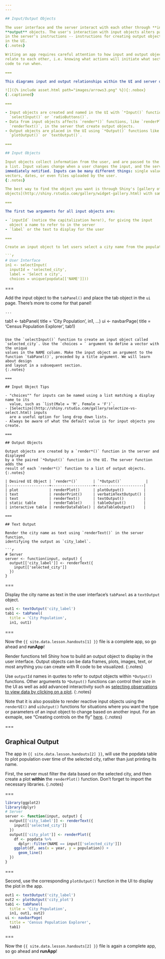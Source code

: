 ```yaml
---
---

## Input/Output Objects

The user interface and the server interact with each other through **input** and
**output** objects. The user's interaction with input objects alters parameters
in the server's instructions -- instructions for creating output objects shown
in the UI.
{:.notes}

Writing an app requires careful attention to how input and output objects
relate to each other, i.e. knowing what actions will initiate what sections of
code to run when.

===

This diagrams input and output relationships within the UI and server objects:

![]({% include asset.html path="images/arrows3.png" %}){:.nobox}
{:.captioned}

===

- Input objects are created and named in the UI with `*Input()` functions like
  `selectInput()` or `radioButtons()`.
- Data from input objects affects `render*()` functions, like `renderPlot()` or
  `renderText()`, in the server that create output objects.
- Output objects are placed in the UI using `*Output()` functions like
  `plotOutput()` or `textOutput()`.

===

## Input Objects

Input objects collect information from the user, and are passed to the server as
a list. Input values change when a user changes the input, and the server is
immediately notified. Inputs can be many different things: single values, text,
vectors, dates, or even files uploaded by the user.
{:.notes}

The best way to find the object you want is through Shiny's [gallery of input
objects](http://shiny.rstudio.com/gallery/widget-gallery.html) with sample code.

===

The first two arguments for all input objects are:

- `inputId` (notice the capitalization here!), for giving the input
  object a name to refer to in the server
- `label` or the text to display for the user

===

Create an input object to let users select a city name from the population data.

```r
# User Interface
in1 <- selectInput(
  inputId = 'selected_city',
  label = 'Select a city',
  choices = unique(popdata[['NAME']]))
```

===

Add the input object to the `tabPanel()` and place the tab object
in the `ui` page. There's more to come for that panel!

```r
...
```

tab1 <- tabPanel(
  title = 'City Population',
  in1, ...)
ui <- navbarPage(
  title = 'Census Population Explorer',
  tab1)
```

Use the `selectInput()` function to create an input object called
`selected_city`. Use the `choices = ` argument to define a vector with the unique
values in the NAME column. Make the input object an argument to the
function `tabPanel()`, preceded by a title argument. We will learn about design
and layout in a subsequent section.
{:.notes}

===

## Input Object Tips

- "choices"" for inputs can be named using a list matching a display name to its
  value, such as `list(Male = 'M', Female = 'F')`.
- [Selectize](http://shiny.rstudio.com/gallery/selectize-vs-select.html) inputs
  are a useful option for long drop down lists.
- Always be aware of what the default value is for input objects you create.

===

## Output Objects

Output objects are created by a `render*()` function in the server and displayed
by a the paired `*Output()` function in the UI. The server function adds the
result of each `render*()` function to a list of output objects.
{:.notes}

| Desired UI Object | `render*()`       | `*Output()`           |
|-------------------+-------------------+----------------------|
| plot              | renderPlot()      | plotOutput()         |
| text              | renderPrint()     | verbatimTextOutput() |
| text              | renderText()      | textOutput()         |
| static table      | renderTable()     | tableOutput()        |
| interactive table | renderDataTable() | dataTableOutput()    |

===

## Text Output

Render the city name as text using `renderText()` in the server function,
identifying the output as `city_label`.

```r
# Server
server <- function(input, output) {
  output[['city_label']] <- renderText({
    input[['selected_city']]
  })
}
```

===

Display the city name as text in the user interface's `tabPanel` as a
`textOutput` object.

```r
out1 <- textOutput('city_label')
tab1 <- tabPanel(
  title = 'City Population',
  in1, out1)
```

===

Now the `{{ site.data.lesson.handouts[1] }}` file is a complete app, so go ahead and
**runApp**!

Render functions tell Shiny how to build an output object to display in the user
interface. Output objects can be data frames, plots, images, text, or most
anything you can create with R code to be visualized.
{:.notes}

Use `outputId` names in quotes to refer to output objects within `*Output()`
functions. Other arguments to `*Output()` functions can control their size in
the UI as well as add advanced interactivity such as [selecting observations to
view data by clicking on a
plot](http://shiny.rstudio.com/articles/selecting-rows-of-data.html).
{:.notes}

Note that it is also possible to render reactive input objects using the
`renderUI()` and `uiOutput()` functions for situations where you want the type
or parameters of an input object to change based on another input. For an
exmaple, see "Creating controls on the fly"
[here](http://shiny.rstudio.com/articles/dynamic-ui.html).
{:.notes}

===

## Graphical Output

The app in `{{ site.data.lesson.handouts[2] }}`, will use the popdata table to plot
population over time of the selected city, rather than just printing its name.

First, the server must filter the data based on the selected city, and
then create a plot **within** the `renderPlot()` function. Don't forget to
import the necessary libraries.
{:.notes}

===

```r
library(ggplot2)
library(dplyr)
# Server
server <- function(input, output) {
  output[['city_label']] <- renderText({
    input[['selected_city']]
  })
  output[['city_plot']] <- renderPlot({
    df <- popdata %>% 
      dplyr::filter(NAME == input[['selected_city']])
    ggplot(df, aes(x = year, y = population)) +
      geom_line()
  })
}
```

===

Second, use the corresponding `plotOutput()` function in the UI to display the
plot in the app.

```r
out1 <- textOutput('city_label')
out2 <- plotOutput('city_plot')
tab1 <- tabPanel(
  title = 'City Population',
  in1, out1, out2)
ui <- navbarPage(
  title = 'Census Population Explorer',
  tab1)
```

===

Now the `{{ site.data.lesson.handouts[2] }}` file is again a complete app, so go ahead and
**runApp**!